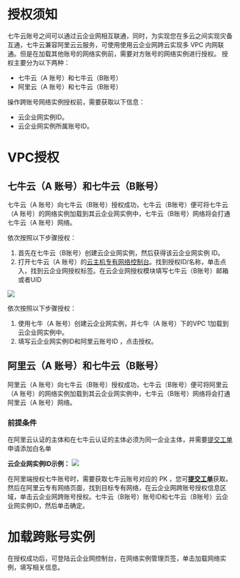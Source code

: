 # **授权须知**

七牛云账号之间可以通过云企业网相互联通，同时，为实现您在多云之间实现灾备互通，七牛云兼容阿里云云服务，可使用使用云企业网跨云实现多 VPC 内网联通。但是在加载其他账号的网络实例前，需要对方账号的网络实例进行授权。
授权主要分为以下两种：
- 七牛云（A 账号）和七牛云（B账号）
- 阿里云（A 账号）和七牛云（B账号）

操作跨账号网络实例授权前，需要获取以下信息：
- 云企业网实例ID。
- 云企业网实例所属账号ID。

 
# **VPC授权**

## **七牛云（A 账号）和七牛云（B账号）**
七牛云（A 账号）向七牛云（B账号）授权成功，七牛云（B账号）便可将七牛云（A 账号）的网络实例加载到其云企业网实例中，七牛云（B账号）网络将会打通七牛云（A 账号）网络。

依次按照以下步骤授权：
1. 首先在七牛云（B账号）创建云企业网实例，然后获得该云企业网实例 ID。
2. 打开七牛云（A 账号）的[云主机专有网络控制台](https://portal.qiniu.com/qvm/network/vpc)。找到授权ID/名称，单击点入，找到云企业网授权标签。在云企业网授权模块填写七牛云（B账号）邮箱或者UID

![](https://dn-odum9helk.qbox.me/FlqwG0kc4Tugpoqq9UOHpQRtE2X4)




依次按照以下步骤授权：
1. 使用七牛（A 账号）创建云企业网实例，并七牛（A 账号）下的VPC 1加载到云企业网实例中。
2. 填写云企业网实例ID和阿里云账号ID ，点击授权。



## **阿里云（A 账号）和七牛云（B账号）**
阿里云（A 账号）向七牛云（B账号）授权成功，七牛云（B账号）便可将阿里云（A 账号）的网络实例加载到其云企业网实例中，七牛云（B账号）网络将会打通阿里云（A 账号）网络。
### **前提条件**
在阿里云认证的主体和在七牛云认证的主体必须为同一企业主体，并需要[提交工单](https://support.qiniu.com/tickets/new/form?category=%E5%85%B6%E4%BB%96%E7%B1%BB%E5%92%A8%E8%AF%A2&space=%E4%BA%91%E4%B8%BB%E6%9C%BA)申请添加白名单

**云企业网实例ID示例：**
![](https://dn-odum9helk.qbox.me/FpqMo16ck7k8bxk7wvb3JTuI-djQ)



在阿里端授权七牛账号时，需要获取七牛云账号对应的 PK ，您可[**提交工单**](https://support.qiniu.com/tickets/new/form?category=%E5%85%B6%E4%BB%96%E7%B1%BB%E5%92%A8%E8%AF%A2&space=%E4%BA%91%E4%B8%BB%E6%9C%BA)获取。
然后在阿里云专有网络页面，找到目标专有网络，在云企业网跨账号授权信息区域，单击云企业网跨账号授权。七牛云（B账号）账号ID和七牛云（B账号）云企业网实例ID，然后单击确定。


# **加载跨账号实例**
在授权成功后，可登陆云企业网控制台，在网络实例管理页签，单击加载网络实例，填写相关信息。
